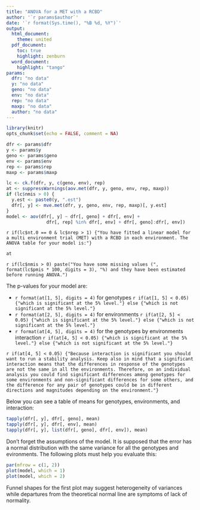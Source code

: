 ```yaml
---
title: "ANOVA for a MET with a RCBD"
author: '`r params$author`'
date: '`r format(Sys.time(), "%B %d, %Y")`'
output: 
  html_document:
    theme: united
  pdf_document:
    toc: true
    highlight: zenburn
  word_document:
    highlight: "tango"
params: 
  dfr: "no data"
  y: "no data"
  geno: "no data"
  env: "no data"
  rep: "no data"
  maxp: "no data"
  author: "no data"
---
```


```r
library(knitr)
opts_chunk$set(echo = FALSE, comment = NA)
```

```r
dfr <- params$dfr
y <- params$y
geno <- params$geno
env <- params$env
rep <- params$rep
maxp <- params$maxp

lc <- ck.f(dfr, y, c(geno, env), rep)
at <- suppressWarnings(aov.met(dfr, y, geno, env, rep, maxp))
if (lc$nmis > 0) {
  y.est <- paste0(y, ".est")
  dfr[, y] <- mve.met(dfr, y, geno, env, rep, maxp)[, y.est]
}
model <- aov(dfr[, y] ~ dfr[, geno] + dfr[, env] +
               dfr[, rep] %in% dfr[, env] + dfr[, geno]:dfr[, env])
```

`r if(lc$nt.0 == 0 & lc$nrep > 1) {"You have fitted a linear model for a multi environment trial (MET) with a RCBD in each environment. The ANOVA table for your model is:"}`

```r
at
```

`r if(lc$nmis > 0) paste("You have some missing values (", format(lc$pmis * 100, digits = 3), "%) and they have been estimated before running ANOVA.")`

The p-values for your model are:

- `r format(at[1, 5], digits = 4)` for genotypes `r if(at[1, 5] < 0.05) {"which is significant at the 5% level."} else {"which is not significant at the 5% level."}`
- `r format(at[2, 5], digits = 4)` for environments `r if(at[2, 5] < 0.05) {"which is significant at the 5% level."} else {"which is not significant at the 5% level."}`
- `r format(at[4, 5], digits = 4)` for the genotypes by environments interaction `r if(at[4, 5] < 0.05) {"which is significant at the 5% level."} else {"which is not significant at the 5% level."}`

`r if(at[4, 5] < 0.05) {"Because interaction is significant you should want to run a stability analysis. Keep also in mind that a significant interaction means that the differences in response of the genotypes are not the same in all the environments. Therefore, on an individual analysis you could find significant differences among genotypes for some environments and non-significant differences for some others, and the difference for any pair of genotypes could be in different directions and magnitudes depending on the environment."}`

Below you can see a table of means for genotypes, environments, and interaction:

```r
tapply(dfr[, y], dfr[, geno], mean)
tapply(dfr[, y], dfr[, env], mean)
tapply(dfr[, y], list(dfr[, geno], dfr[, env]), mean)
```

Don't forget the assumptions of the model. It is supposed that the error has a normal distribution with the same variance for all the genotypes and evironments. The following plots must help you evaluate this:

```r
par(mfrow = c(1, 2))
plot(model, which = 1)
plot(model, which = 2)
```

Funnel shapes for the first plot may suggest heterogeneity of variances while departures from the theoretical normal line are symptoms of lack of normality.
